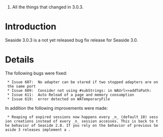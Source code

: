 # All the things that changed in 3.0.3.

= Introduction =
Seaside 3.0.3 is a not yet released bug fix release for Seaside 3.0.


= Details =

The following bugs were fixed:
  * Issue 607: 	No adapter can be stared if two stopped adapters are on the same port
  * Issue 609: 	Consider not using #subStrings: in WAUrl>>addToPath:
  * Issue 611:	Auto Reload of a page and memory consumption
  * Issue 619:	error detected on WATemporaryFile

In addition the following improvements were made:
  * Reaping of expired sessions now happens every _n_ (default 10) session creations instead of every _n_ session accesses. This is back to the behavior of Seaside 2.8. If you rely on the behavior of previous Seaside 3 releases implement a {{{WACacheReapingStrategy}}}.